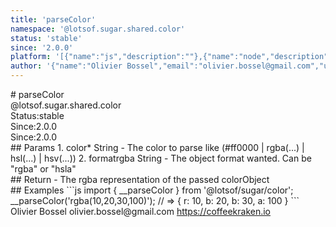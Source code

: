 ```yaml
---
title: 'parseColor'
namespace: '@lotsof.sugar.shared.color'
status: 'stable'
since: '2.0.0'
platform: '[{"name":"js","description":""},{"name":"node","description":""}]'
author: '{"name":"Olivier Bossel","email":"olivier.bossel@gmail.com","url":"https://coffeekraken.io"}'
---
```

<div class="docmap-mdx">
# parseColor
<div class="_namespace">@lotsof.sugar.shared.color</div>
<div class="_metas">
<div class="_status"><span class="_status-label">Status:</span><span class="_status-value -stable">stable</span></div>
<div class="_since"><span class="_since-label">Since:</span><span class="_since-value">2.0.0</span></div>
<div class="_since"><span class="_since-label">Since:</span><span class="_since-value">2.0.0</span></div>
</div>
<div class="_params">
## Params
1. <span class="_name">color<span class="_required">*</span></span><span class="_default"></span> <span class="_type">String</span>
   - The color to parse like (#ff0000 | rgba(...) | hsl(...) | hsv(...))
2. <span class="_name">format</span><span class="_default">rgba</span> <span class="_type">String</span>
   - The object format wanted. Can be "rgba" or "hsla"
</div>
<div class="_return">
## Return
- <span class="_description">The rgba representation of the passed color</span><span class="_default"></span><span class="_type">Object</span>
</div>
<div class="_examples">
## Examples
```js
import { __parseColor } from '@lotsof/sugar/color';
__parseColor('rgba(10,20,30,100)'); // => { r: 10, b: 20, b: 30, a: 100 }
```
</div>
<div class="_author">
<span class="_name">Olivier Bossel</span>
<span class="_email">olivier.bossel@gmail.com</span>
<a href="https://coffeekraken.io" target="_blank" class="_url">https://coffeekraken.io</a>
</div>
</div>